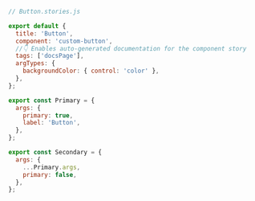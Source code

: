```js
// Button.stories.js

export default {
  title: 'Button',
  component: 'custom-button',
  //👇 Enables auto-generated documentation for the component story
  tags: ['docsPage'],
  argTypes: {
    backgroundColor: { control: 'color' },
  },
};

export const Primary = {
  args: {
    primary: true,
    label: 'Button',
  },
};

export const Secondary = {
  args: {
    ...Primary.args,
    primary: false,
  },
};
```
